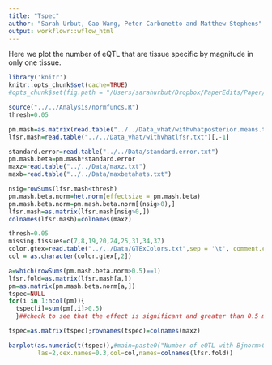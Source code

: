 ```yaml
---
title: "Tspec"
author: "Sarah Urbut, Gao Wang, Peter Carbonetto and Matthew Stephens"
output: workflowr::wflow_html
---
```


Here we plot the number of eQTL that are tissue specific by magnitude in only one tissue.

```r

library('knitr')
knitr::opts_chunk$set(cache=TRUE)
#opts_chunk$set(fig.path = "/Users/sarahurbut/Dropbox/PaperEdits/Paper/NGrevision/Figureswithres/") 
```

```r
source("../../Analysis/normfuncs.R")
thresh=0.05

pm.mash=as.matrix(read.table("../../Data_vhat/withvhatposterior.means.txt")[,-1])
lfsr.mash=read.table("../../Data_vhat/withvhatlfsr.txt")[,-1]

standard.error=read.table("../../Data/standard.error.txt")
pm.mash.beta=pm.mash*standard.error
maxz=read.table("../../Data/maxz.txt")
maxb=read.table("../../Data/maxbetahats.txt")

nsig=rowSums(lfsr.mash<thresh)
pm.mash.beta.norm=het.norm(effectsize = pm.mash.beta)
pm.mash.beta.norm=pm.mash.beta.norm[(nsig>0),]
lfsr.mash=as.matrix(lfsr.mash[nsig>0,])
colnames(lfsr.mash)=colnames(maxz)

thresh=0.05
missing.tissues=c(7,8,19,20,24,25,31,34,37)
color.gtex=read.table("../../Data/GTExColors.txt",sep = '\t', comment.char = '')[-missing.tissues,]
col = as.character(color.gtex[,2])

a=which(rowSums(pm.mash.beta.norm>0.5)==1)
lfsr.fold=as.matrix(lfsr.mash[a,])
pm=as.matrix(pm.mash.beta.norm[a,])
tspec=NULL
for(i in 1:ncol(pm)){
  tspec[i]=sum(pm[,i]>0.5)
  }##check to see that the effect is significant and greater than 0.5 max effect in only that tissue

tspec=as.matrix(tspec);rownames(tspec)=colnames(maxz)

barplot(as.numeric(t(tspec)),#main=paste0("Number of eQTL with Bjnorm>0.5 in one Tissue"),
        las=2,cex.names=0.3,col=col,names=colnames(lfsr.fold))
```

